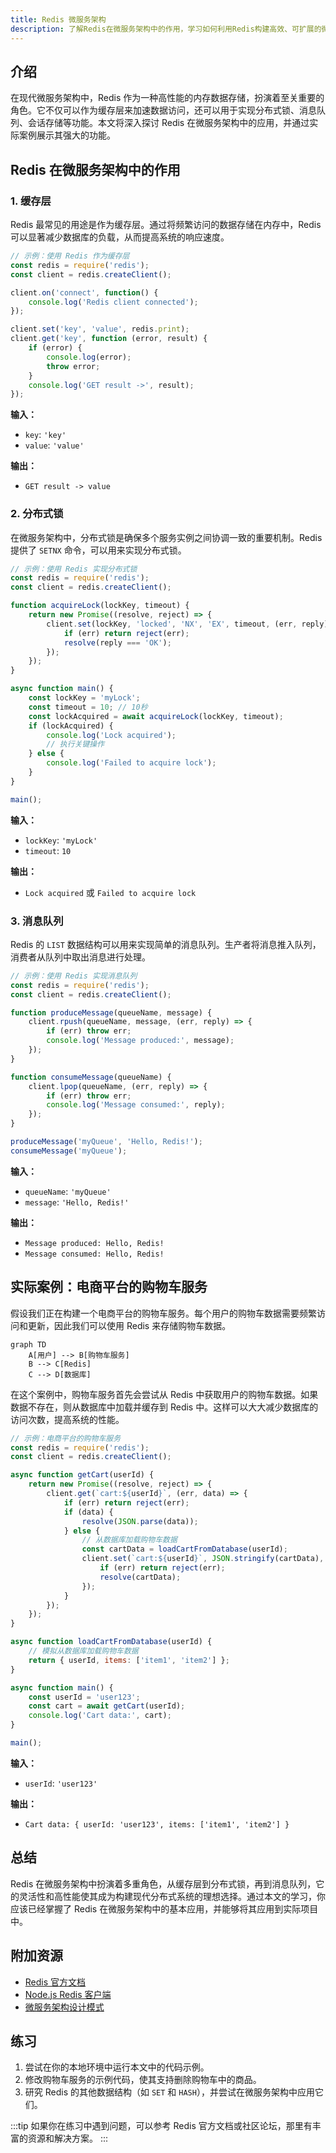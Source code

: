 ```yaml
---
title: Redis 微服务架构
description: 了解Redis在微服务架构中的作用，学习如何利用Redis构建高效、可扩展的微服务系统。
---
```


## 介绍

在现代微服务架构中，Redis 作为一种高性能的内存数据存储，扮演着至关重要的角色。它不仅可以作为缓存层来加速数据访问，还可以用于实现分布式锁、消息队列、会话存储等功能。本文将深入探讨 Redis 在微服务架构中的应用，并通过实际案例展示其强大的功能。

## Redis 在微服务架构中的作用

### 1. 缓存层

Redis 最常见的用途是作为缓存层。通过将频繁访问的数据存储在内存中，Redis 可以显著减少数据库的负载，从而提高系统的响应速度。

```javascript
// 示例：使用 Redis 作为缓存层
const redis = require('redis');
const client = redis.createClient();

client.on('connect', function() {
    console.log('Redis client connected');
});

client.set('key', 'value', redis.print);
client.get('key', function (error, result) {
    if (error) {
        console.log(error);
        throw error;
    }
    console.log('GET result ->', result);
});
```

**输入：**
- `key`: `'key'`
- `value`: `'value'`

**输出：**
- `GET result -> value`

### 2. 分布式锁

在微服务架构中，分布式锁是确保多个服务实例之间协调一致的重要机制。Redis 提供了 `SETNX` 命令，可以用来实现分布式锁。

```javascript
// 示例：使用 Redis 实现分布式锁
const redis = require('redis');
const client = redis.createClient();

function acquireLock(lockKey, timeout) {
    return new Promise((resolve, reject) => {
        client.set(lockKey, 'locked', 'NX', 'EX', timeout, (err, reply) => {
            if (err) return reject(err);
            resolve(reply === 'OK');
        });
    });
}

async function main() {
    const lockKey = 'myLock';
    const timeout = 10; // 10秒
    const lockAcquired = await acquireLock(lockKey, timeout);
    if (lockAcquired) {
        console.log('Lock acquired');
        // 执行关键操作
    } else {
        console.log('Failed to acquire lock');
    }
}

main();
```

**输入：**
- `lockKey`: `'myLock'`
- `timeout`: `10`

**输出：**
- `Lock acquired` 或 `Failed to acquire lock`

### 3. 消息队列

Redis 的 `LIST` 数据结构可以用来实现简单的消息队列。生产者将消息推入队列，消费者从队列中取出消息进行处理。

```javascript
// 示例：使用 Redis 实现消息队列
const redis = require('redis');
const client = redis.createClient();

function produceMessage(queueName, message) {
    client.rpush(queueName, message, (err, reply) => {
        if (err) throw err;
        console.log('Message produced:', message);
    });
}

function consumeMessage(queueName) {
    client.lpop(queueName, (err, reply) => {
        if (err) throw err;
        console.log('Message consumed:', reply);
    });
}

produceMessage('myQueue', 'Hello, Redis!');
consumeMessage('myQueue');
```

**输入：**
- `queueName`: `'myQueue'`
- `message`: `'Hello, Redis!'`

**输出：**
- `Message produced: Hello, Redis!`
- `Message consumed: Hello, Redis!`

## 实际案例：电商平台的购物车服务

假设我们正在构建一个电商平台的购物车服务。每个用户的购物车数据需要频繁访问和更新，因此我们可以使用 Redis 来存储购物车数据。

```mermaid
graph TD
    A[用户] --> B[购物车服务]
    B --> C[Redis]
    C --> D[数据库]
```

在这个案例中，购物车服务首先会尝试从 Redis 中获取用户的购物车数据。如果数据不存在，则从数据库中加载并缓存到 Redis 中。这样可以大大减少数据库的访问次数，提高系统的性能。

```javascript
// 示例：电商平台的购物车服务
const redis = require('redis');
const client = redis.createClient();

async function getCart(userId) {
    return new Promise((resolve, reject) => {
        client.get(`cart:${userId}`, (err, data) => {
            if (err) return reject(err);
            if (data) {
                resolve(JSON.parse(data));
            } else {
                // 从数据库加载购物车数据
                const cartData = loadCartFromDatabase(userId);
                client.set(`cart:${userId}`, JSON.stringify(cartData), 'EX', 3600, (err) => {
                    if (err) return reject(err);
                    resolve(cartData);
                });
            }
        });
    });
}

async function loadCartFromDatabase(userId) {
    // 模拟从数据库加载购物车数据
    return { userId, items: ['item1', 'item2'] };
}

async function main() {
    const userId = 'user123';
    const cart = await getCart(userId);
    console.log('Cart data:', cart);
}

main();
```

**输入：**
- `userId`: `'user123'`

**输出：**
- `Cart data: { userId: 'user123', items: ['item1', 'item2'] }`

## 总结

Redis 在微服务架构中扮演着多重角色，从缓存层到分布式锁，再到消息队列，它的灵活性和高性能使其成为构建现代分布式系统的理想选择。通过本文的学习，你应该已经掌握了 Redis 在微服务架构中的基本应用，并能够将其应用到实际项目中。

## 附加资源

- [Redis 官方文档](https://redis.io/documentation)
- [Node.js Redis 客户端](https://github.com/NodeRedis/node-redis)
- [微服务架构设计模式](https://microservices.io/)

## 练习

1. 尝试在你的本地环境中运行本文中的代码示例。
2. 修改购物车服务的示例代码，使其支持删除购物车中的商品。
3. 研究 Redis 的其他数据结构（如 `SET` 和 `HASH`），并尝试在微服务架构中应用它们。

:::tip
如果你在练习中遇到问题，可以参考 Redis 官方文档或社区论坛，那里有丰富的资源和解决方案。
:::
